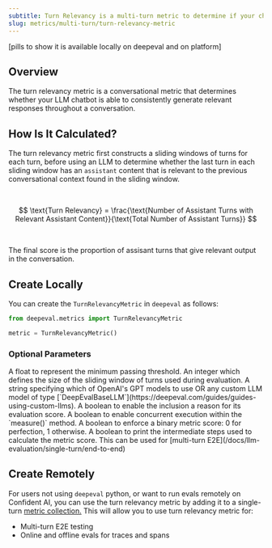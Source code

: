 ```yaml
---
subtitle: Turn Relevancy is a multi-turn metric to determine if your chatbot responses are releveant to user input
slug: metrics/multi-turn/turn-relevancy-metric
---
```


[pills to show it is available locally on deepeval and on platform]

## Overview

The turn relevancy metric is a conversational metric that determines whether your LLM chatbot is able to consistently generate relevant responses throughout a conversation.

## How Is It Calculated?

The turn relevancy metric first constructs a sliding windows of turns for each turn, before using an LLM to determine whether the last turn in each sliding window has an `assistant` content that is relevant to the previous conversational context found in the sliding window.

<br />

$$
\text{Turn Relevancy} = \frac{\text{Number of Assistant Turns with Relevant Assistant Content}}{\text{Total Number of Assistant Turns}}
$$

<br />

The final score is the proportion of assisant turns that give relevant output in the conversation.

## Create Locally

You can create the `TurnRelevancyMetric` in `deepeval` as follows:

```python
from deepeval.metrics import TurnRelevancyMetric

metric = TurnRelevancyMetric()
```

### Optional Parameters

<ParamField path="threshold" type="number" default={0.5}>
  A float to represent the minimum passing threshold.
</ParamField>
<ParamField path="window_size" type="number" default={10}>
  An integer which defines the size of the sliding window of turns used during
  evaluation.
</ParamField>
<ParamField path="model" type="string | Object" default="gpt-4.1">
  A string specifying which of OpenAI's GPT models to use OR any custom LLM
  model of type
  [`DeepEvalBaseLLM`](https://deepeval.com/guides/guides-using-custom-llms).
</ParamField>
<ParamField path="include_reason" type="boolean" default={"true"}>
  A boolean to enable the inclusion a reason for its evaluation score.
</ParamField>
<ParamField path="async_mode" type="boolean" default={"true"}>
  A boolean to enable concurrent execution within the `measure()` method.
</ParamField>
<ParamField path="strict_mode" type="boolean" default={"false"}>
  A boolean to enforce a binary metric score: 0 for perfection, 1 otherwise.
</ParamField>
<ParamField path="verbose_mode" type="boolean" default={"false"}>
  A boolean to print the intermediate steps used to calculate the metric score.
</ParamField>

<Success>
  This can be used for [multi-turn
  E2E](/docs/llm-evaluation/single-turn/end-to-end)
</Success>

## Create Remotely

For users not using `deepeval` python, or want to run evals remotely on Confident AI, you can use the turn relevancy metric by adding it to a single-turn [metric collection.](/metrics/metric-collections) This will allow you to use turn relevancy metric for:

- Multi-turn E2E testing
- Online and offline evals for traces and spans
